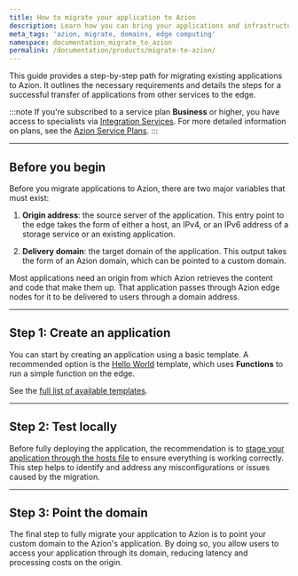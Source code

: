 ```yaml
---
title: How to migrate your application to Azion
description: Learn how you can bring your applications and infrastructure to Azion.
meta_tags: 'azion, migrate, domains, edge computing'
namespace: documentation_migrate_to_azion
permalink: /documentation/products/migrate-to-azion/
---
```


This guide provides a step-by-step path for migrating existing applications to Azion. It outlines the necessary requirements and details the steps for a successful transfer of applications from other services to the edge.

:::note
If you're subscribed to a service plan **Business** or higher, you have access to specialists via [Integration Services](/en/documentation/services/integration-services/). For more detailed information on plans, see the [Azion Service Plans](https://www.azion.com/en/professional-services/).
:::

---

## Before you begin

Before you migrate applications to Azion, there are two major variables that must exist:

1. **Origin address**: the source server of the application. This entry point to the edge takes the form of either a host, an IPv4, or an IPv6 address of a storage service or an existing application.
  <LinkButton link="/en/documentation/products/build/edge-application/origins/" label="Go to Origins reference" severity="secondary" target="_blank" />

2. **Delivery domain**: the target domain of the application. This output takes the form of an Azion domain, which can be pointed to a custom domain. 
  <LinkButton link="/en/documentation/products/edge-application/domains/" label="Go to Domains reference" severity="secondary" target="_blank" />

Most applications need an origin from which Azion retrieves the content and code that make them up. That application passes through Azion edge nodes for it to be delivered to users through a domain address.

<LinkButton link="/en/documentation/products/guides/build/overview/" label="Go to Applications overview" severity="secondary" target="_blank" />

---

## Step 1: Create an application 

You can start by creating an application using a basic template. A recommended option is the [Hello World](/en/documentation/products/guides/hello-world-template/) template, which uses **Functions** to run a simple function on the edge.

<LinkButton link="/en/documentation/products/marketplace/templates-and-integrations-overview/" label="Go to Templates reference" severity="secondary" target="_blank" />

See the [full list of available templates](/en/documentation/products/guides/#azion-templates).

---

## Step 2: Test locally 

Before fully deploying the application, the recommendation is to [stage your application through the hosts file](/en/documentation/products/guides/stage-edge-application-through-hosts-file/) to ensure everything is working correctly. This step helps to identify and address any misconfigurations or issues caused by the migration.

---

## Step 3: Point the domain 

The final step to fully migrate your application to Azion is to point your custom domain to the Azion's application. By doing so, you allow users to access your application through its domain, reducing latency and processing costs on the origin.

<LinkButton link="/en/documentation/products/guides/point-domain-to-azion/" label="How to point a domain to Azion" severity="secondary" />


